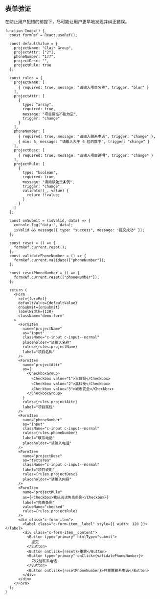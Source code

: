 ## 表单验证

在防止用户犯错的前提下，尽可能让用户更早地发现并纠正错误。

```tsx live=true className=s-form-example
function Index() {
  const formRef = React.useRef();

  const defaultValue = {
    projectName: "Clair Group",
    projectAttr: ["2"],
    phoneNumber: "177",
    projectDesc: "",
    projectRule: true
  };

  const rules = {
    projectName: [
      { required: true, message: "请输入项目名称", trigger: "blur" }
    ],
    projectAttr: [
      {
        type: "array",
        required: true,
        message: "项目属性不能为空",
        trigger: "change"
      }
    ],
    phoneNumber: [
      { required: true, message: "请输入联系电话", trigger: "change" },
      { min: 6, message: "请输入大于 6 位的数字", trigger: "change" }
    ],
    projectDesc: [
      { required: true, message: "请输入项目说明", trigger: "change" }
    ],
    projectRule: [
      {
        type: "boolean",
        required: true,
        message: "请阅读免责条例",
        trigger: "change",
        validator(_, value) {
          return !!value;
        }
      }
    ]
  };

  const onSubmit = (isValid, data) => {
    console.log("data:", data);
    isValid && message({ type: "success", message: "提交成功" });
  };

  const reset = () => {
    formRef.current.reset();
  };
  const validatePhoneNumber = () => {
    formRef.current.validate(["phoneNumber"]);
  };

  const resetPhoneNumber = () => {
    formRef.current.reset(["phoneNumber"]);
  };

  return (
    <Form
      ref={formRef}
      defaultValue={defaultValue}
      onSubmit={onSubmit}
      labelWidth={120}
      className="demo-form"
    >
      <FormItem
        name="projectName"
        as="input"
        className="c-input c-input--normal"
        placeholder="请输入名称"
        rules={rules.projectName}
        label="项目名称"
      />
      <FormItem
        name="projectAttr"
        as={
          <CheckboxGroup>
            <Checkbox value="1">大数据</Checkbox>
            <Checkbox value="2">高科技</Checkbox>
            <Checkbox value="3">城市安全</Checkbox>
          </CheckboxGroup>
        }
        rules={rules.projectAttr}
        label="项目属性"
      />
      <FormItem
        name="phoneNumber"
        as="input"
        className="c-input c-input--normal"
        rules={rules.phoneNumber}
        label="联系电话"
        placeholder="请输入电话"
      />
      <FormItem
        name="projectDesc"
        as="textarea"
        className="c-input c-input--normal"
        label="项目说明"
        rules={rules.projectDesc}
        placeholder="请输入内容"
      />
      <FormItem
        name="projectRule"
        as={<Checkbox>我已阅读免责条例</Checkbox>}
        label="免责条例"
        valueName="checked"
        rules={rules.projectRule}
      />
      <div class="c-form-item">
        <label class="c-form-item__label" style={{ width: 120 }}></label>
        <div class="c-form-item__content">
          <Button type="primary" htmlType="submit">
            提交
          </Button>
          <Button onClick={reset}>重置</Button>
          <Button type="primary" onClick={validatePhoneNumber}>
            只校验联系电话
          </Button>
          <Button onClick={resetPhoneNumber}>只重置联系电话</Button>
        </div>
      </div>
    </Form>
  );
}
```
